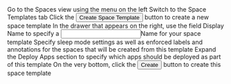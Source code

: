 


<Flow id="create-space-template-ui">
  <Step>
    Go to the <NavStep>Spaces</NavStep> view using the menu on the left
  </Step>
  <Step>
    Switch to the <Label>Space Templates</Label> tab
  </Step>
  <Step>
    Click the <Button>Create Space Template</Button> button to create a new space template
  </Step>
  <Step>
    In the drawer that appears on the right, use the field <Label>Display Name</Label> to specify a <Input>Name</Input> for your space template
  </Step>
  <Step>
    Specify sleep mode settings as well as enforced labels and annotations for the spaces that will be created from this template
  </Step>
  <Step>
    Expand the <Expander>Deploy Apps</Expander> section to specify which apps should be deployed as part of this template
  </Step>
  <Step>
    On the very bottom, click the <Button>Create</Button> button to create this space template
  </Step>
</Flow>